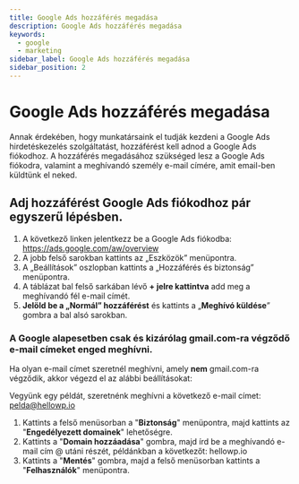 ```yaml
---
title: Google Ads hozzáférés megadása
description: Google Ads hozzáférés megadása
keywords:
  - google
  - marketing
sidebar_label: Google Ads hozzáférés megadása
sidebar_position: 2
---
```



# <FontAwesomeIcon icon="fa-brands fa-google text-primary" /> Google Ads hozzáférés megadása

Annak érdekében, hogy munkatársaink el tudják kezdeni a Google Ads hirdetéskezelés szolgáltatást, hozzáférést kell adnod a Google Ads fiókodhoz. A hozzáférés megadásához szükséged lesz a Google Ads fiókodra, valamint a meghívandó személy e-mail címére, amit email-ben küldtünk el neked.

## Adj hozzáférést Google Ads fiókodhoz pár egyszerű lépésben.

1. A következő linken jelentkezz be a Google Ads fiókodba: https://ads.google.com/aw/overview
2. A jobb felső sarokban kattints az „Eszközök” menüpontra.
3. A „Beállítások” oszlopban kattints a „Hozzáférés és biztonság” menüpontra.
4. A táblázat bal felső sarkában lévő **+ jelre kattintva** add meg a meghívandó fél e-mail címét.
5. **Jelöld be a „Normál” hozzáférést** és kattints a „**Meghívó küldése**” gombra a bal alsó sarokban.

### <FontAwesomeIcon icon="fa-sharp fa-regular fa-diamond-exclamation text-danger" /> A Google alapesetben csak és kizárólag gmail.com-ra végződő e-mail címeket enged meghívni.

Ha olyan e-mail címet szeretnél meghívni, amely **nem** gmail.com-ra végződik, akkor végezd el az alábbi beállításokat:

Vegyünk egy példát, szeretnénk meghívni a következő e-mail címet: pelda@hellowp.io

1. Kattints a felső menüsorban a "**Biztonság**" menüpontra, majd kattints az "**Engedélyezett domainek**" lehetőségre.
2. Kattints a "**Domain hozzáadása**" gombra, majd írd be a meghívandó e-mail cím @ utáni részét, példánkban a következőt: hellowp.io
3. Kattints a "**Mentés**" gombra, majd a felső menüsorban kattints a "**Felhasználók**" menüpontra.
